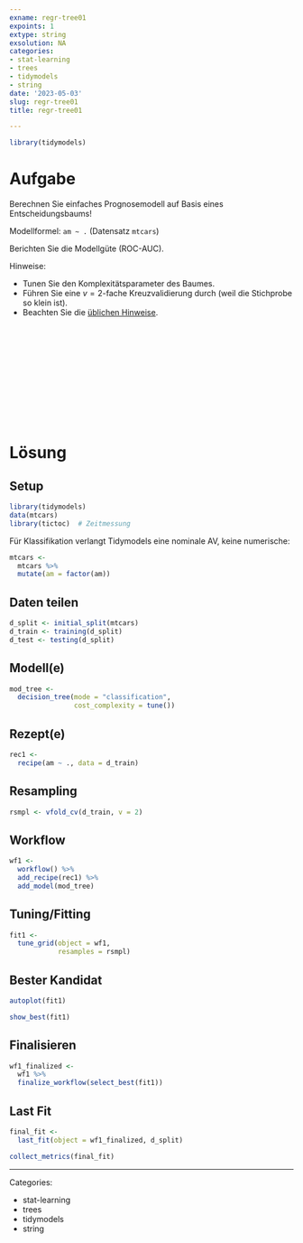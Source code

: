 ```yaml
---
exname: regr-tree01
expoints: 1
extype: string
exsolution: NA
categories:
- stat-learning
- trees
- tidymodels
- string
date: '2023-05-03'
slug: regr-tree01
title: regr-tree01

---
```





```r
library(tidymodels)
```



# Aufgabe


Berechnen Sie einfaches Prognosemodell auf Basis eines Entscheidungsbaums!

Modellformel: `am ~ .` (Datensatz `mtcars`)

Berichten Sie die Modellgüte (ROC-AUC).

Hinweise:

- Tunen Sie den Komplexitätsparameter des Baumes.
- Führen Sie eine $v=2$-fache Kreuzvalidierung durch (weil die Stichprobe so klein ist).
- Beachten Sie die [üblichen Hinweise](https://datenwerk.netlify.app/hinweise).






</br>
</br>
</br>
</br>
</br>
</br>
</br>
</br>
</br>
</br>

# Lösung

## Setup

```r
library(tidymodels)
data(mtcars)
library(tictoc)  # Zeitmessung
```


Für Klassifikation verlangt Tidymodels eine nominale AV, keine numerische:

```r
mtcars <-
  mtcars %>% 
  mutate(am = factor(am))
```



## Daten teilen

```r
d_split <- initial_split(mtcars)
d_train <- training(d_split)
d_test <- testing(d_split)
```


## Modell(e)


```r
mod_tree <-
  decision_tree(mode = "classification",
                cost_complexity = tune())
```


## Rezept(e)

```r
rec1 <- 
  recipe(am ~ ., data = d_train)
```



## Resampling

```r
rsmpl <- vfold_cv(d_train, v = 2)
```


## Workflow

```r
wf1 <-
  workflow() %>%  
  add_recipe(rec1) %>% 
  add_model(mod_tree)
```

## Tuning/Fitting


```r
fit1 <-
  tune_grid(object = wf1,
            resamples = rsmpl)
```


## Bester Kandidat

```r
autoplot(fit1)
```

```r
show_best(fit1)
```


## Finalisieren


```r
wf1_finalized <-
  wf1 %>% 
  finalize_workflow(select_best(fit1))
```


## Last Fit

```r
final_fit <- 
  last_fit(object = wf1_finalized, d_split)

collect_metrics(final_fit)
```




---

Categories: 

- stat-learning
- trees
- tidymodels
- string

